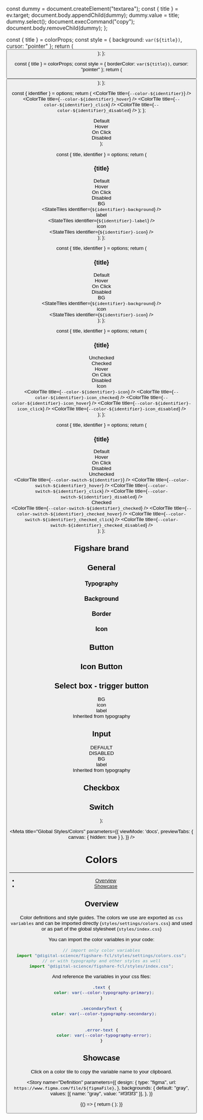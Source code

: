 

  const dummy = document.createElement("textarea");
  const { title } = ev.target;
  document.body.appendChild(dummy);
  dummy.value = title;
  dummy.select();
  document.execCommand("copy");
  document.body.removeChild(dummy);
};

  const { title } = colorProps;
  const style = { background: `var(${title})`, cursor: "pointer" };
  return (
    <button
      className={styles.colorTile}
      style={style}
      title={title}
      type="button"
      onClick={onSaveTitleClipboard}
    />
  );
};

  const { title } = colorProps;
  const style = { borderColor: `var(${title})`, cursor: "pointer" };
  return (
    <button
      className={styles.borderTile}
      style={style}
      title={title}
      type="button"
      onClick={onSaveTitleClipboard}
    />
  );
};

  const { identifier } = options;
  return (
    <Fragment>
      <ColorTile title={`--color-${identifier}`} />
      <ColorTile title={`--color-${identifier}_hover`} />
      <ColorTile title={`--color-${identifier}_click`} />
      <ColorTile title={`--color-${identifier}_disabled`} />
    </Fragment>
  );
};

  <Fragment>
    <div className={styles.textTile}> Default </div>
    <div className={styles.textTile}> Hover </div>
    <div className={styles.textTile}> On Click </div>
    <div className={styles.textTile}> Disabled </div>
  </Fragment>
);

  const { title, identifier } = options;
  return (
    <div className={styles.wrapperColumn}>
      <h3> {title} </h3>
      <div className={styles.wrapper}>
        <div className={styles.textTile} />
        <div className={styles.textTile}> Default </div>
        <div className={styles.textTile}> Hover </div>
        <div className={styles.textTile}> On Click </div>
        <div className={styles.textTile}> Disabled </div>
      </div>
      <div className={styles.wrapper}>
        <div className={styles.textTile}>BG</div>
        <StateTiles identifier={`${identifier}-background`} />
      </div>
      <div className={styles.wrapper}>
        <div className={styles.textTile}>label</div>
        <StateTiles identifier={`${identifier}-label`} />
      </div>
      <div className={styles.wrapper}>
        <div className={styles.textTile}>icon</div>
        <StateTiles identifier={`${identifier}-icon`} />
      </div>
    </div>
  );
};

  const { title, identifier } = options;
  return (
    <div className={styles.wrapperColumn}>
      <h3> {title} </h3>
      <div className={styles.wrapper}>
        <div className={styles.textTile} />
        <div className={styles.textTile}> Default </div>
        <div className={styles.textTile}> Hover </div>
        <div className={styles.textTile}> On Click </div>
        <div className={styles.textTile}> Disabled </div>
      </div>
      <div className={styles.wrapper}>
        <div className={styles.textTile}>BG</div>
        <StateTiles identifier={`${identifier}-background`} />
      </div>
      <div className={styles.wrapper}>
        <div className={styles.textTile}>icon</div>
        <StateTiles identifier={`${identifier}-icon`} />
      </div>
    </div>
  );
};

  const { title, identifier } = options;
  return (
    <div className={styles.wrapperColumn}>
      <h3> {title} </h3>
      <div className={styles.wrapper}>
        <div className={styles.textTile} />
        <div className={styles.textTile}> Unchecked </div>
        <div className={styles.textTile}> Checked </div>
        <div className={styles.textTile}> Hover </div>
        <div className={styles.textTile}> On Click </div>
        <div className={styles.textTile}> Disabled </div>
      </div>
      <div className={styles.wrapper}>
        <div className={styles.textTile}>Icon</div>
        <ColorTile title={`--color-${identifier}-icon`} />
        <ColorTile title={`--color-${identifier}-icon_checked`} />
        <ColorTile title={`--color-${identifier}-icon_hover`} />
        <ColorTile title={`--color-${identifier}-icon_click`} />
        <ColorTile title={`--color-${identifier}-icon_disabled`} />
      </div>
    </div>
  );
};

  const { title, identifier } = options;
  return (
    <div className={styles.wrapper}>
      <div className={styles.wrapperColumn}>
        <h3> {title} </h3>
        <div className={styles.wrapper}>
          <div className={styles.textTile} />
          <div className={styles.textTile}> Default </div>
          <div className={styles.textTile}> Hover </div>
          <div className={styles.textTile}> On Click </div>
          <div className={styles.textTile}> Disabled </div>
        </div>
        <div className={styles.wrapper}>
          <div className={styles.textTile}>Unchecked</div>
          <ColorTile title={`--color-switch-${identifier}`} />
          <ColorTile title={`--color-switch-${identifier}_hover`} />
          <ColorTile title={`--color-switch-${identifier}_click`} />
          <ColorTile title={`--color-switch-${identifier}_disabled`} />
        </div>
        <div className={styles.wrapper}>
          <div className={styles.textTile}>Checked</div>
          <ColorTile title={`--color-switch-${identifier}_checked`} />
          <ColorTile title={`--color-switch-${identifier}_checked_hover`} />
          <ColorTile title={`--color-switch-${identifier}_checked_click`} />
          <ColorTile title={`--color-switch-${identifier}_checked_disabled`} />
        </div>
      </div>
    </div>
  );
};

  <div className={styles.container}>
    <h2> Figshare brand </h2>
    <div className={styles.wrapper}>
      <ColorTile title="--color-branding-figRed" />
      <ColorTile title="--color-branding-figBlue" />
      <ColorTile title="--color-branding-figTurquoise" />
      <ColorTile title="--color-branding-figGreen" />
    </div>
    <h2> General </h2>
    <div className={styles.wrapperColumn}>
      <h3> Typography </h3>
      <div className={styles.wrapper}>
        <ColorTile title="--color-typography-primary" />
        <ColorTile title="--color-typography-primaryAlt" />
        <ColorTile title="--color-typography-secondary" />
        <ColorTile title="--color-typography-tertiary" />
        <ColorTile title="--color-typography-disabled" />
        <ColorTile title="--color-typography-error" />
        <ColorTile title="--color-typography-selection" />
      </div>
      <h3> Background </h3>
      <div className={styles.wrapper}>
        <ColorTile title="--color-layout-primary-background" />
        <ColorTile title="--color-layout-secondary-background" />
        <ColorTile title="--color-layout-secondaryAlt-background" />
        <ColorTile title="--color-layout-tertiary-background" />
        <ColorTile title="--color-layout-tertiaryAlt-background" />
        <ColorTile title="--color-layout-success-background" />
        <ColorTile title="--color-layout-warning-background" />
        <ColorTile title="--color-layout-error-background" />
        <ColorTile title="--color-layout-skeletonLoading-background" />
      </div>
      <h3> Border </h3>
      <div className={styles.wrapper}>
        <BorderTile title="--color-border-primary" />
        <BorderTile title="--color-border-secondary" />
        <BorderTile title="--color-border-tertiary" />
        <BorderTile title="--color-border-active" />
        <BorderTile title="--color-border-warning" />
        <BorderTile title="--color-border-error" />
        <div
          className={styles.borderTile}
          style={ { boxShadow: "0 0 0 2px var(--color-border-focus), 0 0 4px 2px var(--color-border-focusShadow)" } }
          title="focus state"
        />
      </div>
      <h3> Icon </h3>
      <div className={styles.wrapper}>
        <ColorTile title="--color-icon-primary" />
        <ColorTile title="--color-icon-primaryAlt" />
        <ColorTile title="--color-icon-secondary" />
        <ColorTile title="--color-icon-secondaryAlt" />
        <ColorTile title="--color-icon-tertiary" />
        <ColorTile title="--color-icon-tertiaryAlt" />
        <ColorTile title="--color-icon-success" />
        <ColorTile title="--color-icon-successAlt" />
        <ColorTile title="--color-icon-error" />
      </div>
    </div>
    <h2> Button </h2>
    <div className={styles.wrapper}>
      <ButtonColorMatrix identifier="button-primary" title="Primary" />
      <ButtonColorMatrix identifier="button-primaryAlt" title="Primary Alternative" />
    </div>
    <div className={styles.wrapper}>
      <ButtonColorMatrix identifier="button-secondary" title="Secondary" />
      <ButtonColorMatrix identifier="button-secondaryAlt" title="Secondary Alternative" />
    </div>
    <div className={styles.wrapper}>
      <ButtonColorMatrix identifier="button-tertiary" title="Tertiary" />
      <ButtonColorMatrix identifier="button-tertiaryAlt" title="Tertiary Alternative" />
    </div>
    <div className={styles.wrapper}>
      <ButtonColorMatrix identifier="button-inverted" title="Inverted" />
    </div>
    <h2> Icon Button </h2>
    <div className={styles.wrapper}>
      <IconColorMatrix identifier="iconButton-primary" title="Primary" />
      <IconColorMatrix identifier="iconButton-primaryAlt" title="Primary Alternative" />
    </div>
    <div className={styles.wrapper}>
      <IconColorMatrix identifier="iconButton-secondary" title="Secondary" />
      <IconColorMatrix identifier="iconButton-secondaryAlt" title="Secondary Alternative" />
    </div>
    <div className={styles.wrapper}>
      <IconColorMatrix identifier="iconButton-tertiary" title="Tertiary" />
    </div>
    <h2> Select box - trigger button </h2>
    <div className={styles.wrapper}>
      <div className={styles.wrapperColumn}>
        <div className={styles.wrapper}>
          <div className={styles.textTile} />
          <StateHeadings />
        </div>
        <div className={styles.wrapper}>
          <div className={styles.textTile}>BG</div>
          <StateTiles identifier={"dropdownTriggerButton-background"} />
        </div>
        <div className={styles.wrapper}>
          <div className={styles.textTile}>icon</div>
          <StateTiles identifier={"dropdownTriggerButton-icon"} />
        </div>
        <div className={styles.wrapper}>
          <div className={styles.textTile}>label</div>
          <div className={styles.textTile} style={ { flex: "1 1 auto" } }>
            Inherited from typography
          </div>
        </div>
      </div>
    </div>
    <h2> Input </h2>
    <div className={styles.wrapper}>
      <div className={styles.wrapperColumn}>
        <div className={styles.wrapper}>
          <div className={styles.textTile} />
          <div className={styles.textTile}>DEFAULT</div>
          <div className={styles.textTile} />
          <div className={styles.textTile}>DISABLED</div>
        </div>
        <div className={styles.wrapper}>
          <div className={styles.textTile}>BG</div>
          <ColorTile title="--color-input-background" />
          <div className={styles.textTile} />
          <ColorTile title="--color-input-background_disabled" />
        </div>
        <div className={styles.wrapper}>
          <div className={styles.textTile}>label</div>
          <div className={styles.textTile} style={ { flex: "1 1 auto" } }>
            Inherited from typography
          </div>
        </div>
      </div>
    </div>
    <h2> Checkbox </h2>
    <div className={styles.wrapper}>
      <CheckboxColors identifier="checkbox" title="Default" />
      <CheckboxColors identifier="checkbox-alt" title="Alternative" />
    </div>
    <h2> Switch </h2>
    <SwitchColors identifier="slider" title="Slider" />
    <SwitchColors identifier="handle" title="Handle" />
    <SwitchColors identifier="label" title="Label" />
  </div>
);

<Meta 
  title="Global Styles/Colors" 
  parameters={{
    viewMode: 'docs',
    previewTabs: { 
      canvas: { hidden: true } 
     },
  }}
/>

# Colors
---
- [Overview](#overview)
- [Showcase](#showcase)


## Overview

Color definitions and style guides. The colors we use are exported as `css variables` and can be imported directly (`styles/settings/colors.css`) and used or as part of the global stylesheet (`styles/index.css`)

You can import the color variables in your code:
```jsx
// import only color variables
import "@digital-science/figshare-fcl/styles/settings/colors.css";
// or with typography and other styles as well
import "@digital-science/figshare-fcl/styles/index.css";
```
And reference the variables in your css files:
```css
.text {
  color: var(--color-typography-primary);
}

.secondaryText {
  color: var(--color-typography-secondary);
}

.error-text {
  color: var(--color-typography-error);
}
```
## Showcase

Click on a color tile to copy the variable name to your clipboard.


<Story
  name="Definition"
  parameters={{
    design: {
      type: "figma",
      url: `https://www.figma.com/file/${figmaFile}`,
    },
    backgrounds: {
      default: "gray",
      values: [{ name: "gray", value: "#f3f3f3" }],
    },
  }}
>
  {() => {
    return (
      <Colors />
    );
  }}
</Story>
